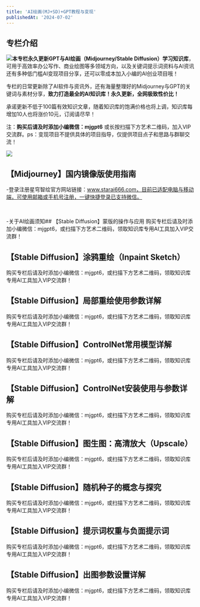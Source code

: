 ```yaml
---
title: 'AI绘画(MJ+SD)+GPT教程与变现'
publishedAt: '2024-07-02'
---
```


## 专栏介绍

![](https://static.xiaobot.net/file/2023-08-25/307498/eb91dbc59e7560b8cb8deb65b773b8b1.png)**本专栏永久更新GPT与AI绘画（Midjourney/Stable Diffusion）学习知识库**，可用于高效率办公写作、商业绘图等多领域方向，以及关键词提示词资料与AI资讯还有多种低门槛AI变现项目分享，还可以零成本加入小编的AI创业项目哦！

专栏的日常更新除了AI软件与资讯外，还有海量整理好的Midjourney与GPT的关键词与素材分享，**致力打造最全的AI知识库！永久更新，全网极致性价比！**

承诺更新不低于100篇有效知识文章，随着知识库的饱满价格也将上调，知识库每增加10人也将涨价10元，订阅请尽早！

注：**购买后请及时添加小编微信：mjgpt6** 或长按扫描下方艺术二维码，加入VIP交流群。ps：变现项目不提供具体的项目指导，仅提供项目点子和思路与群聊交流！

![](https://static.xiaobot.net/file/2023-08-25/307498/cfa0372b8601f36895673f7f28991913.png)

## 【Midjourney】国内镜像版使用指南
-登录注册星穹智绘官方网站链接：www.starai666.com，目前已适配电脑与移动端，可使用邮箱或手机号注册，一键快捷登录已支持微信。

 

-关于AI绘画须知## 【Stable Diffusion】蒙版的操作与应用
购买专栏后请及时添加小编微信：mjgpt6，或扫描下方艺术二维码，领取知识库专用AI工具加入VIP交流群！

## 【Stable Diffusion】涂鸦重绘（Inpaint Sketch）
购买专栏后请及时添加小编微信：mjgpt6，或扫描下方艺术二维码，领取知识库专用AI工具加入VIP交流群！

## 【Stable Diffusion】局部重绘使用参数详解
购买专栏后请及时添加小编微信：mjgpt6，或扫描下方艺术二维码，领取知识库专用AI工具加入VIP交流群！

## 【Stable Diffusion】ControlNet常用模型详解
购买专栏后请及时添加小编微信：mjgpt6，或扫描下方艺术二维码，领取知识库专用AI工具加入VIP交流群！

## 【Stable Diffusion】ControlNet安装使用与参数详解
购买专栏后请及时添加小编微信：mjgpt6，或扫描下方艺术二维码，领取知识库专用AI工具加入VIP交流群！

## 【Stable Diffusion】图生图：高清放大（Upscale）
购买专栏后请及时添加小编微信：mjgpt6，或扫描下方艺术二维码，领取知识库专用AI工具加入VIP交流群！

## 【Stable Diffusion】随机种子的概念与探究
购买专栏后请及时添加小编微信：mjgpt6，或扫描下方艺术二维码，领取知识库专用AI工具加入VIP交流群！

## 【Stable Diffusion】提示词权重与负面提示词
购买专栏后请及时添加小编微信：mjgpt6，或扫描下方艺术二维码，领取知识库专用AI工具加入VIP交流群！

## 【Stable Diffusion】出图参数设置详解
购买专栏后请及时添加小编微信：mjgpt6，或扫描下方艺术二维码，领取知识库专用AI工具加入VIP交流群！

